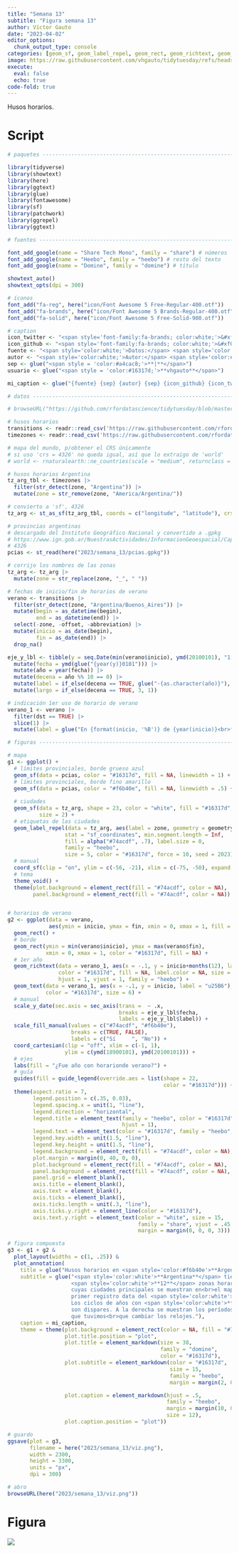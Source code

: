 ```yaml
---
title: "Semana 13"
subtitle: "Figura semana 13"
author: Víctor Gauto
date: "2023-04-02"
editor_options:
  chunk_output_type: console
categories: [geom_sf, geom_label_repel, geom_rect, geom_richtext, geom_text, argentina]
image: https://raw.githubusercontent.com/vhgauto/tidytuesday/refs/heads/main/2023/semana_13/viz.png
execute:
  eval: false
  echo: true
code-fold: true
---
```


Husos horarios.

# Script

```r
# paquetes ----------------------------------------------------------------

library(tidyverse)
library(showtext)
library(here)
library(ggtext)
library(glue)
library(fontawesome)
library(sf)
library(patchwork)
library(ggrepel)
library(ggtext)

# fuentes -----------------------------------------------------------------

font_add_google(name = "Share Tech Mono", family = "share") # números
font_add_google(name = "Heebo", family = "heebo") # resto del texto
font_add_google(name = "Domine", family = "domine") # título

showtext_auto()
showtext_opts(dpi = 300)

# íconos
font_add("fa-reg", here("icon/Font Awesome 5 Free-Regular-400.otf"))
font_add("fa-brands", here("icon/Font Awesome 5 Brands-Regular-400.otf"))
font_add("fa-solid", here("icon/Font Awesome 5 Free-Solid-900.otf"))

# caption
icon_twitter <- "<span style='font-family:fa-brands; color:white;'>&#xf099;</span>"
icon_github <- "<span style='font-family:fa-brands; color:white;'>&#xf09b;</span>"
fuente <- "<span style='color:white;'>Datos:</span> <span style='color:#16317d;'><span style='font-family:mono;'>{**tidytuesdayR**}</span> semana 13</span>"
autor <- "<span style='color:white;'>Autor:</span> <span style='color:#16317d;'>**Víctor Gauto**</span>"
sep <- glue("<span style = 'color:#a4cac8;'>**|**</span>")
usuario <- glue("<span style = 'color:#16317d;'>**vhgauto**</span>")

mi_caption <- glue("{fuente} {sep} {autor} {sep} {icon_github} {icon_twitter} {usuario}")

# datos -------------------------------------------------------------------

# browseURL("https://github.com/rfordatascience/tidytuesday/blob/master/data/2023/2023-03-28/readme.md")

# husos horarios
transitions <- readr::read_csv('https://raw.githubusercontent.com/rfordatascience/tidytuesday/master/data/2023/2023-03-28/transitions.csv')
timezones <- readr::read_csv('https://raw.githubusercontent.com/rfordatascience/tidytuesday/master/data/2023/2023-03-28/timezones.csv')

# mapa del mundo, p/obtener el CRS únicamente
# si uso 'crs = 4326' no queda igual, así que lo extraigo de 'world'
# world <- rnaturalearth::ne_countries(scale = "medium", returnclass = "sf")

# husos horarios Argentina
tz_arg_tbl <- timezones |> 
  filter(str_detect(zone, "Argentina")) |> 
  mutate(zone = str_remove(zone, "America/Argentina/"))

# convierto a 'sf', 4326
tz_arg <- st_as_sf(tz_arg_tbl, coords = c("longitude", "latitude"), crs = 4326)

# provincias argentinas
# descargado del Instituto Geográfico Nacional y convertido a .gpkg
# https://www.ign.gob.ar/NuestrasActividades/InformacionGeoespacial/CapasSIG
# 4326
pcias <- st_read(here("2023/semana_13/pcias.gpkg"))

# corrijo los nombres de las zonas
tz_arg <- tz_arg |> 
  mutate(zone = str_replace(zone, "_", " "))

# fechas de inicio/fin de horarios de verano
verano <- transitions |> 
  filter(str_detect(zone, "Argentina/Buenos_Aires")) |> 
  mutate(begin = as_datetime(begin),
         end = as_datetime(end)) |> 
  select(-zone, -offset, -abbreviation) |> 
  mutate(inicio = as_date(begin),
         fin = as_date(end)) |> 
  drop_na() 

eje_y_lbl <- tibble(y = seq.Date(min(verano$inicio), ymd(20100101), "1 year")) |> 
  mutate(fecha = ymd(glue("{year(y)}0101"))) |> 
  mutate(año = year(fecha)) |> 
  mutate(decena = año %% 10 == 0) |> 
  mutate(label = if_else(decena == TRUE, glue("·{as.character(año)}"), "")) |> 
  mutate(largo = if_else(decena == TRUE, 3, 1))

# indicación 1er uso de horario de verano
verano_1 <- verano |> 
  filter(dst == TRUE) |> 
  slice(1) |> 
  mutate(label = glue("En {format(inicio, '%B')} de {year(inicio)}<br>fue la primera vez en<br>aplicarse horario de verano"))

# figuras -----------------------------------------------------------------

# mapa
g1 <- ggplot() +
  # límites provinciales, borde grueso azul
  geom_sf(data = pcias, color = "#16317d", fill = NA, linewidth = 1) +
  # límites provinciales, borde fino amarillo
  geom_sf(data = pcias, color = "#f6b40e", fill = NA, linewidth = .5) +
  
  # ciudades
  geom_sf(data = tz_arg, shape = 23, color = "white", fill = "#16317d",
          size = 2) +
  # etiquetas de las ciudades
  geom_label_repel(data = tz_arg, aes(label = zone, geometry = geometry),
                  stat = "sf_coordinates", min.segment.length = Inf,
                  fill = alpha("#74acdf", .7), label.size = 0,
                  family = "heebo",
                  size = 5, color = "#16317d", force = 10, seed = 2023) +
  # manual
  coord_sf(clip = "on", ylim = c(-56, -21), xlim = c(-75, -50), expand = FALSE) +
  # tema
  theme_void() +
  theme(plot.background = element_rect(fill = "#74acdf", color = NA),
        panel.background = element_rect(fill = "#74acdf", color = NA))


# horarios de verano
g2 <- ggplot(data = verano,
             aes(ymin = inicio, ymax = fin, xmin = 0, xmax = 1, fill = dst)) +
  geom_rect() +
  # borde
  geom_rect(ymin = min(verano$inicio), ymax = max(verano$fin), 
            xmin = 0, xmax = 1, color = "#16317d", fill = NA) +
  # 1er año
  geom_richtext(data = verano_1, aes(x = -.1, y = inicio+months(12), label = label),
                color = "#16317d", fill = NA, label.color = NA, size = 4,
                hjust = 1, vjust = 1, family = "heebo") +
  geom_text(data = verano_1, aes(x = -.1, y = inicio, label = "u25B6"),
            color = "#16317d", size = 6) +
  # manual
  scale_y_date(sec.axis = sec_axis(trans =  ~ .x,
                                   breaks = eje_y_lbl$fecha,
                                   labels = eje_y_lbl$label)) +
  scale_fill_manual(values = c("#74acdf", "#f6b40e"),
                    breaks = c(TRUE, FALSE),
                    labels = c("Sí     ", "No")) +
  coord_cartesian(clip = "off", xlim = c(-1, 1), 
                  ylim = c(ymd(18900101), ymd(20100101))) +
  # ejes
  labs(fill = "¿Fue año con horarionde verano?") +
  # guía
  guides(fill = guide_legend(override.aes = list(shape = 22,
                                                 color = "#16317d"))) +
  theme(aspect.ratio = 7,
        legend.position = c(.35, 0.03),
        legend.spacing.x = unit(1, "line"),
        legend.direction = "horizontal",
        legend.title = element_text(family = "heebo", color = "#16317d", size = 12,
                                    hjust = 1),
        legend.text = element_text(color = "#16317d", family = "heebo", size = 12),
        legend.key.width = unit(1.5, "line"),
        legend.key.height = unit(1.5, "line"),
        legend.background = element_rect(fill = "#74acdf", color = NA),
        plot.margin = margin(0, 40, 0, 0),
        plot.background = element_rect(fill = "#74acdf", color = NA),
        panel.background = element_rect(fill = "#74acdf", color = NA),
        panel.grid = element_blank(),
        axis.title = element_blank(),
        axis.text = element_blank(),
        axis.ticks = element_blank(),
        axis.ticks.length = unit(.3, "line"),
        axis.ticks.y.right = element_line(color = "#16317d"),
        axis.text.y.right = element_text(color = "white", size = 15,
                                         family = "share", vjust = .45,
                                         margin = margin(0, 0, 0, 3)))

# figura compuesta
g3 <- g1 + g2 &
  plot_layout(widths = c(1, .25)) &
  plot_annotation(
    title = glue("Husos horarios en <span style='color:#f6b40e'>**Argentina**</span>"),
    subtitle = glue("<span style='color:white'>**Argentina**</span> tiene 
                    <span style='color:white'>**12**</span> zonas horarias, 
                    cuyas ciudades principales se muestran en<br>el mapa. El 
                    primer registro data del <span style='color:white'>**{year(min(verano$inicio))}**</span>. 
                    Los ciclos de años con <span style='color:white'>**horarios de<br>verano**</span> 
                    son dispares. A la derecha se muestran los períodos en los 
                    que tuvimos<br>que cambiar los relojes."),
    caption = mi_caption,
    theme = theme(plot.background = element_rect(color = NA, fill = "#74acdf"),
                  plot.title.position = "plot",
                  plot.title = element_markdown(size = 38,
                                                family = "domine",
                                                color = "#16317d"),
                  plot.subtitle = element_markdown(color = "#16317d",
                                                   size = 15,
                                                   family = "heebo",
                                                   margin = margin(2, 0, 2, 5)),

                  plot.caption = element_markdown(hjust = .5,
                                                  family = "heebo",
                                                  margin = margin(10, 0, 0, 0),
                                                  size = 12),
                  plot.caption.position = "plot"))

# guardo
ggsave(plot = g3,
       filename = here("2023/semana_13/viz.png"),
       width = 2300,
       height = 3300,
       units = "px",
       dpi = 300)

# abro
browseURL(here("2023/semana_13/viz.png"))
```

# Figura

![](https://raw.githubusercontent.com/vhgauto/tidytuesday/refs/heads/main/2023/semana_13/viz.png)


